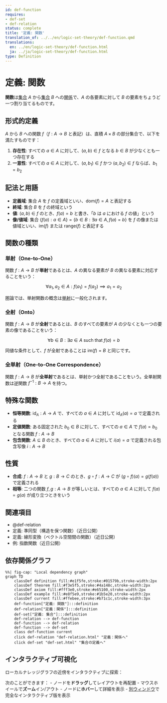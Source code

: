 ```yaml
---
id: def-function
requires:
- def-set
- def-relation
status: complete
title: '定義: 関数'
translation_of: ../../en/logic-set-theory/def-function.qmd
translations:
  en: ../en/logic-set-theory/def-function.html
  ja: ../ja/logic-set-theory/def-function.html
type: Definition
---
```


# 定義: 関数 {#def-function}

**関数**は[集合](def-set.qmd) $A$ から[集合](def-set.qmd) $B$ への[関係](def-relation.qmd)で、$A$ の各要素に対して $B$ の要素をちょうど一つ割り当てるものです。

## 形式的定義

$A$ から $B$ への関数 $f$（$f: A \to B$ と表記）は、直積 $A \times B$ の部分集合で、以下を満たすものです：

1. **存在性**: すべての $a \in A$ に対して、$(a, b) \in f$ となる $b \in B$ が少なくとも一つ存在する
2. **一意性**: すべての $a \in A$ に対して、$(a, b_1) \in f$ かつ $(a, b_2) \in f$ ならば、$b_1 = b_2$

## 記法と用語

- **定義域**: 集合 $A$ を $f$ の定義域といい、$\text{dom}(f) = A$ と表記する
- **終域**: 集合 $B$ を $f$ の終域という
- **値**: $(a, b) \in f$ のとき、$f(a) = b$ と書き、「$b$ は $a$ における $f$ の値」という
- **像/値域**: 集合 $\{f(a) : a \in A\} = \{b \in B : \exists a \in A, f(a) = b\}$ を $f$ の像または値域といい、$\text{im}(f)$ または $\text{range}(f)$ と表記する

## 関数の種類

### 単射（One-to-One）

関数 $f: A \to B$ が**単射**であるとは、$A$ の異なる要素が $B$ の異なる要素に対応することをいう：

$$\forall a_1, a_2 \in A: f(a_1) = f(a_2) \implies a_1 = a_2$$

圏論では、単射関数の概念は[単射](../category-theory/def-monomorphism.qmd)に一般化されます。

### 全射（Onto）

関数 $f: A \to B$ が**全射**であるとは、$B$ のすべての要素が $A$ の少なくとも一つの要素の像であることをいう：

$$\forall b \in B: \exists a \in A \text{ such that } f(a) = b$$

同値な条件として、$f$ が全射であることは $\text{im}(f) = B$ と同じです。

### 全単射（One-to-One Correspondence）

関数 $f: A \to B$ が**全単射**であるとは、単射かつ全射であることをいう。全単射関数は逆関数 $f^{-1}: B \to A$ を持つ。

## 特殊な関数

- **恒等関数**: $\text{id}_A: A \to A$ で、すべての $a \in A$ に対して $\text{id}_A(a) = a$ で定義される
- **定値関数**: ある固定された $b_0 \in B$ に対して、すべての $a \in A$ で $f(a) = b_0$ となる関数 $f: A \to B$
- **包含関数**: $A \subseteq B$ のとき、すべての $a \in A$ に対して $i(a) = a$ で定義される包含写像 $i: A \to B$

## 性質

- **合成**: $f: A \to B$ と $g: B \to C$ のとき、$g \circ f: A \to C$ が $(g \circ f)(a) = g(f(a))$ で定義される
- **相等**: 二つの関数 $f, g: A \to B$ が等しいとは、すべての $a \in A$ に対して $f(a) = g(a)$ が成り立つときをいう

## 関連項目

- @def-relation
- 定義: 準同型（構造を保つ関数）（近日公開）
- 定義: 線形変換（ベクトル空間間の関数）（近日公開）
- 例: 指数関数（近日公開）

## 依存関係グラフ

```mermaid
%%| fig-cap: "Local dependency graph"
graph TD
    classDef definition fill:#e1f5fe,stroke:#01579b,stroke-width:2px
    classDef theorem fill:#f3e5f5,stroke:#4a148c,stroke-width:2px
    classDef axiom fill:#fff3e0,stroke:#e65100,stroke-width:2px
    classDef example fill:#e8f5e9,stroke:#1b5e20,stroke-width:2px
    classDef current fill:#ffebee,stroke:#b71c1c,stroke-width:3px
    def-function["定義: 関数"]:::definition
    def-relation["定義：関係"]:::definition
    def-set["定義: 集合"]:::definition
    def-relation --> def-function
    def-function --> def-relation
    def-function --> def-set
    class def-function current
    click def-relation "def-relation.html" "定義：関係へ"
    click def-set "def-set.html" "集合の定義へ"
```

## インタラクティブ可視化

ローカルナレッジグラフの近傍をインタラクティブに探索：

::: {.graph-viz data-id="def-function" data-width="700" data-height="500"}
:::

次のことができます：
- ノードを**ドラッグ**してレイアウトを再配置
- マウスホイールで**ズーム**イン/アウト
- ノードに**ホバー**して詳細を表示
- [別ウィンドウ](../../output/interactive/ja/def-function.html){target="_blank"}で完全なインタラクティブ版を表示
